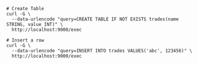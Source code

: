 ```shell
# Create Table
curl -G \
  --data-urlencode "query=CREATE TABLE IF NOT EXISTS trades(name STRING, value INT)" \
  http://localhost:9000/exec

# Insert a row
curl -G \
  --data-urlencode "query=INSERT INTO trades VALUES('abc', 123456)" \
  http://localhost:9000/exec
```
